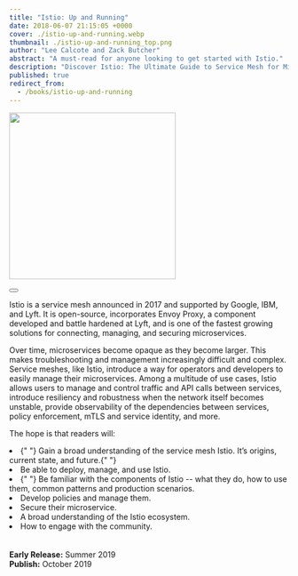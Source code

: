 ```yaml
---
title: "Istio: Up and Running"
date: 2018-06-07 21:15:05 +0000
cover: ./istio-up-and-running.webp
thumbnail: ./istio-up-and-running_top.png
author: "Lee Calcote and Zack Butcher"
abstract: "A must-read for anyone looking to get started with Istio."
description: "Discover Istio: The Ultimate Guide to Service Mesh for Microservices - Gain Insights on Deployment, Management, and Security"
published: true
redirect_from:
  - /books/istio-up-and-running
---
```



<BookWrapper>

<div className="book">
  <a href="http://www.jdoqocy.com/click-100001276-11290546?url=http%3A%2F%2Fshop.oreilly.com%2Fproduct%2F0636920203940.do%3Fcmp%3Daf-velocity-books-video-product_cj_0636920203940_%25zp&cjsku=0636920203940">
    <img className="card" width="300px" src={istio_book} align="center" />
  </a>
  <div>&nbsp;</div>
  <Button
    primary
    className="banner-btn one pa-8"
    title="Get the Book"
    url="http://www.jdoqocy.com/click-100001276-11290546?url=http%3A%2F%2Fshop.oreilly.com%2Fproduct%2F0636920203940.do%3Fcmp%3Daf-velocity-books-video-product_cj_0636920203940_%25zp&cjsku=0636920203940"
    external={true}
  />
</div>

Istio is a service mesh announced in 2017 and supported by Google, IBM, and Lyft. It is open-source, incorporates Envoy Proxy, a component developed and battle hardened at Lyft, and is one of the fastest growing solutions for connecting, managing, and securing microservices.

Over time, microservices become opaque as they become larger. This makes troubleshooting and management increasingly difficult and complex. Service meshes, like Istio, introduce a way for operators and developers to easily manage their microservices. Among a multitude of use cases, Istio allows users to manage and control traffic and API calls between services, introduce resiliency and robustness when the network itself becomes unstable, provide observability of the dependencies between services, policy enforcement, mTLS and service identity, and more.

The hope is that readers will:

<li>
  {" "}
  Gain a broad understanding of the service mesh Istio. It’s origins, current state,
  and future.{" "}
</li>
<li> Be able to deploy, manage, and use Istio. </li>
<li>
  {" "}
  Be familiar with the components of Istio -- what they do, how to use them, common
  patterns and production scenarios.
</li>
<li> Develop policies and manage them.</li>
<li> Secure their microservice.</li>
<li> A broad understanding of the Istio ecosystem.</li>
<li> How to engage with the community.</li>

<br />
<br />
<b>Early Release:</b> Summer 2019
<br />
<b>Publish:</b> October 2019

</BookWrapper>
